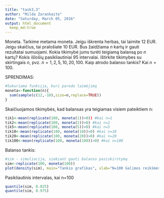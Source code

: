 ```yaml
---
title: "task3,3"
author: "Milda Zarankaite"
date: "Saturday, March 05, 2016"
output: html_document
  keep_md:true
---
```

Moneta. Tarkime metama moneta. Jeigu iškrenta herbas, tai laimite $12$ EUR. Jeigu skaičius, tai pralošiate $10$ EUR. Bus žaidžiama $n$ kartų ir gauti rezultatai sumuojami. Kokia tikimybė jums turėti teigiamą balansą po $n$ kartų? Kokis išlošių pasikliautiniai $95%$ intervalai. Ištirkite tikimybes su skirtingais $n$, pvz. $n={1,2,5,10,20,100}$. Kaip atrodo balanso tankis? Kai $n=100$.

SPRENDIMAS:

```r
#Sukuriama funkcija, kuri parodo laimėjimą
moneta<-function(n){
  sum(sample(c(12,-10),size=n,replace=TRUE))
}
```

Skaičiuojamos tikimybės, kad balansas yra teigiamas visiem pateiktiem n:

```r
tik1<-mean(replicate(100, moneta(1))>0)) #kai n=1
tik2<-mean(replicate(100, moneta(2))>0) #kai n=2
tik5<-mean(replicate(100, moneta(5))>0) #kai n=5
tik10<-mean(replicate(100, moneta(10))>0) #kai n=10
tik20<-mean(replicate(100, moneta(20))>0) #kai n=20
tik100<-mean(replicate(100, moneta(100))>0) #kai n=100
```

Balanso tankis: 

```r
#sim - simuliacija, siekiant gauti balanso pasiskirstymą
sim<-replicate(100, moneta(100))
plot(density(sim), main="Tankio grafikas", xlab="N=100 Galimos reikšmės", ylab="Tankumas", col="4", lwd="4")
```

Pasikliautinis intervalas, kai n=100
```r
quantile(sim, 0.025)
quantile(sim, 0.975)
```

